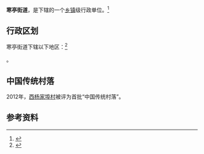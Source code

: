 {{中国乡级行政区|37/07/03/001/000
| 电话区号 = 536
}}

'''寒亭街道'''，是{{PRC admin/fullname|37/07/03/001/000|3}}下辖的一个[[乡镇|乡镇]]级行政单位。<ref>{{PRC admin/ref sgc|{{PRC admin/parent|37/07/03/001/000}}}}</ref>

== 行政区划 ==

寒亭街道下辖以下地区：<ref>{{PRC admin/ref sgc|37/07/03/001/000}}</ref>

{{PRC admin/children|37/07/03/001/000}}。

==中国传统村落==
2012年，[[西杨家埠村|西杨家埠村]]被评为首批“中国传统村落”。

== 参考资料 ==

{{reflist}}

{{行政区划小作品}}
{{PRC admin/navcat|37/07/03/001/000}}